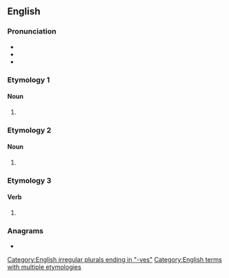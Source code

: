 ==English==

===Pronunciation===
* {{rhymes|en|iːvz}}
* {{IPA|en|/liːvz/}}
* {{audio|en|en-us-leaves.ogg|Audio (US)}}

===Etymology 1===

====Noun====
{{head|en|noun form}}

# {{plural of|en|leaf}}

===Etymology 2===

====Noun====
{{head|en|noun form}}

# {{plural of|en|leave}}

===Etymology 3===

====Verb====
{{head|en|verb form}}

# {{en-third-person singular of|leave}}

===Anagrams===
* {{anagrams|en|a=aeelsv|Veales|salvee|sleave|veales}}

[[Category:English irregular plurals ending in "-ves"]]
[[Category:English terms with multiple etymologies]]